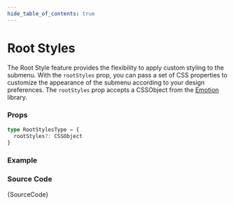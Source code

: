 ```yaml
---
hide_table_of_contents: true
---
```



# Root Styles

The Root Style feature provides the flexibility to apply custom styling to the submenu. With the `rootStyles` prop, you can pass a set of CSS properties to customize the appearance of the submenu according to your design preferences. The `rootStyles` prop accepts a CSSObject from the [Emotion](https://emotion.sh/docs/introduction) library.

### Props

```ts noCopy
type RootStylesType = {
  rootStyles?: CSSObject
}
```

### Example

<IframeWindow url='https://demos.themeselection.com/materio-mui-react-nextjs-admin-template/demo-1/en/menu-examples/vertical-menu/submenu/root-styles' />

### Source Code

<TsToJsCodeSnippet>{SourceCode}</TsToJsCodeSnippet>
